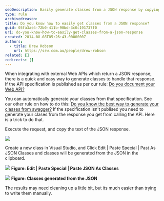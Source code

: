 ```yaml
---
seoDescription: Easily generate classes from a JSON response by copying the text, pasting it as JSON classes in Visual Studio, and cleaning up the results for a time-saving solution.
type: rule
archivedreason:
title: Do you know how to easily get classes from a JSON response?
guid: 05fa3ae4-72b0-411b-90bd-3c0c191737f0
uri: do-you-know-how-to-easily-get-classes-from-a-json-response
created: 2014-08-08T05:26:43.0000000Z
authors:
  - title: Drew Robson
    url: https://ssw.com.au/people/drew-robson
related: []
redirects: []
---
```


When integrating with external Web APIs which return a JSON response, there is a quick and easy way to generate classes to handle that response.
If the API specification is published as per our rule: [Do you document your Web API?](/do-you-document-your-webapi)

You can automatically generate your classes from that specification. See our other rule on how to do this: [Do you know the best way to generate your classes from swagger?](/the-best-way-the-best-way-to-generate-your-entities-from-swagger)
If the specification isn't publised you need to generate your clases from the response you get from calling the API. Here is a trick to do that.

Execute the request, and copy the text of the JSON response.

![](8-08-2014-3-41-23-PM-compressor.png)

Create a new class in Visual Studio, and Click Edit | Paste Special | Past As JSON Classes and classes will be generated from the JSON in the clipboard.

![](8-08-2014-3-53-17-PM-compressor.png)
**Figure: Edit | Paste Special | Paste JSON As Classes**

![](8-08-2014-3-56-34-PM-compressor.png)
**Figure: Classes generated from the JSON**

The results may need cleaning up a little bit, but its much easier than trying to write them manually.